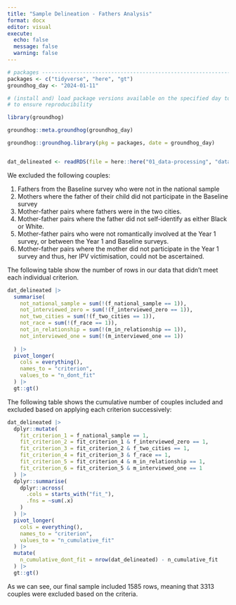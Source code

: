 ```yaml
---
title: "Sample Delineation - Fathers Analysis"
format: docx
editor: visual
execute:
  echo: false
  message: false
  warning: false
---
```


```r

# packages ----------------------------------------------------------------
packages <- c("tidyverse", "here", "gt")
groundhog_day <- "2024-01-11"

# (install and) load package versions available on the specified day to try
# to ensure reproducibility

library(groundhog)

groundhog::meta.groundhog(groundhog_day)

groundhog::groundhog.library(pkg = packages, date = groundhog_day)


dat_delineated <- readRDS(file = here::here("01_data-processing", "data_public", "delineation.RDS"))
```

We excluded the following couples:

1.  Fathers from the Baseline survey who were not in the national sample
2.  Mothers where the father of their child did not participate in the Baseline survey
3.  Mother-father pairs where fathers were in the two cities.
4.  Mother-father pairs where the father did not self-identify as either Black or White.
5.  Mother-father pairs who were not romantically involved at the Year 1 survey, or between the Year 1 and Baseline surveys.
6.  Mother-father pairs where the mother did not participate in the Year 1 survey and thus, her IPV victimisation, could not be ascertained.

The following table show the number of rows in our data that didn't meet each individual criterion.

```r
dat_delineated |>
  summarise(
    not_national_sample = sum(!(f_national_sample == 1)), 
    not_interviewed_zero = sum(!(f_interviewed_zero == 1)),
    not_two_cities = sum(!(f_two_cities == 1)), 
    not_race = sum(!(f_race == 1)),
    not_in_relationship = sum(!(m_in_relationship == 1)),
    not_interviewed_one = sum(!(m_interviewed_one == 1))
    
  ) |> 
  pivot_longer(
    cols = everything(),
    names_to = "criterion",
    values_to = "n_dont_fit"
  ) |> 
  gt::gt()
```

The following table shows the cumulative number of couples included and excluded based on applying each criterion successively:

```r
dat_delineated |> 
  dplyr::mutate(
    fit_criterion_1 = f_national_sample == 1,
    fit_criterion_2 = fit_criterion_1 & f_interviewed_zero == 1,
    fit_criterion_3 = fit_criterion_2 & f_two_cities == 1,
    fit_criterion_4 = fit_criterion_3 & f_race == 1,
    fit_criterion_5 = fit_criterion_4 & m_in_relationship == 1,
    fit_criterion_6 = fit_criterion_5 & m_interviewed_one == 1
  ) |> 
  dplyr::summarise(
    dplyr::across(
      .cols = starts_with("fit_"),
      .fns = ~sum(.x)
    )
  ) |> 
  pivot_longer(
    cols = everything(),
    names_to = "criterion",
    values_to = "n_cumulative_fit"
  ) |> 
  mutate(
    n_cumulative_dont_fit = nrow(dat_delineated) - n_cumulative_fit
  ) |> 
  gt::gt()
```

As we can see, our final sample included 1585 rows, meaning that 3313 couples were excluded based on the criteria.
